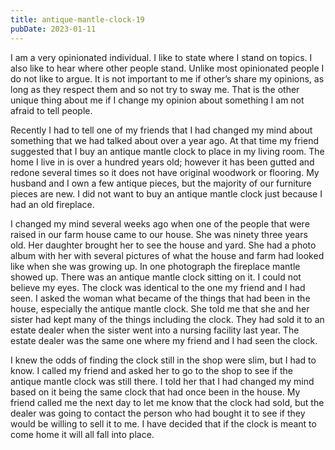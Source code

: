 ```yaml
---
title: antique-mantle-clock-19
pubDate: 2023-01-11
---
```


I am a very opinionated individual. I like to state where I stand on topics. I also like to hear where other people stand. Unlike most opinionated people I do not like to argue. It is not important to me if other’s share my opinions, as long as they respect them and so not try to sway me. That is the other unique thing about me if I change my opinion about something I am not afraid to tell people.

Recently I had to tell one of my friends that I had changed my mind about something that we had talked about over a year ago. At that time my friend suggested that I buy an antique mantle clock to place in my living room. The home I live in is over a hundred years old; however it has been gutted and redone several times so it does not have original woodwork or flooring. My husband and I own a few antique pieces, but the majority of our furniture pieces are new. I did not want to buy an antique mantle clock just because I had an old fireplace.

I changed my mind several weeks ago when one of the people that were raised in our farm house came to our house. She was ninety three years old. Her daughter brought her to see the house and yard. She had a photo album with her with several pictures of what the house and farm had looked like when she was growing up. In one photograph the fireplace mantle showed up. There was an antique mantle clock sitting on it. I could not believe my eyes. The clock was identical to the one my friend and I had seen. I asked the woman what became of the things that had been in the house, especially the antique mantle clock. She told me that she and her sister had kept many of the things including the clock. They had sold it to an estate dealer when the sister went into a nursing facility last year. The estate dealer was the same one where my friend and I had seen the clock.

I knew the odds of finding the clock still in the shop were slim, but I had to know. I called my friend and asked her to go to the shop to see if the antique mantle clock was still there. I told her that I had changed my mind based on it being the same clock that had once been in the house. My friend called me the next day to let me know that the clock had sold, but the dealer was going to contact the person who had bought it to see if they would be willing to sell it to me. I have decided that if the clock is meant to come home it will all fall into place.